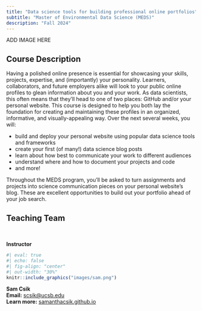 ```yaml
---
title: "Data science tools for building professional online portfolios"
subtitle: "Master of Environmental Data Science (MEDS)"
description: "Fall 2024"
---
```


::: {.center-text}
ADD IMAGE HERE
:::

## Course Description

Having a polished online presence is essential for showcasing your skills, projects, expertise, and (importantly) your personality. Learners, collaborators, and future employers alike will look to your public online profiles to glean information about you and your work. As data scientists, this often means that they’ll head to one of two places: GitHub and/or your personal website. This course is designed to help you both lay the foundation for creating and maintaining these profiles in an organized, informative, and visually-appealing way. Over the next several weeks, you will:

- build and deploy your personal website using popular data science tools and frameworks
- create your first (of many!) data science blog posts
- learn about how best to communicate your work to different audiences
- understand where and how to document your projects and code
- and more!

Throughout the MEDS program, you’ll be asked to turn assignments and projects into science communication pieces on your personal website’s blog. These are excellent opportunities to build out your portfolio ahead of your job search. 

## Teaching Team

<br>

::: {.grid}
::: {.g-col-12 .g-col-md-12}

::: {.center-text .body-text-l}
**Instructor**
:::

```r
#| eval: true 
#| echo: false
#| fig-align: "center"
#| out-width: "30%" 
knitr::include_graphics("images/sam.png")
```

::: {.center-text}
[**Sam Csik**]{.teal-text}  
**Email:** [scsik@ucsb.edu](mailto::scsik@ucsb.edu)  
**Learn more:** [samanthacsik.github.io](https://samanthacsik.github.io/)  
:::

:::
:::

